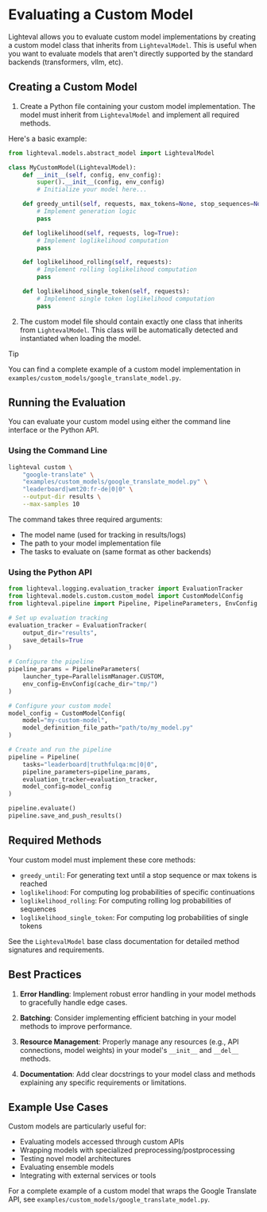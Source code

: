 # Evaluating a Custom Model

Lighteval allows you to evaluate custom model implementations by creating a custom model class that inherits from `LightevalModel`. This is useful when you want to evaluate models that aren't directly supported by the standard backends (transformers, vllm, etc).

## Creating a Custom Model

1. Create a Python file containing your custom model implementation. The model must inherit from `LightevalModel` and implement all required methods.

Here's a basic example:

```python
from lighteval.models.abstract_model import LightevalModel

class MyCustomModel(LightevalModel):
    def __init__(self, config, env_config):
        super().__init__(config, env_config)
        # Initialize your model here...

    def greedy_until(self, requests, max_tokens=None, stop_sequences=None):
        # Implement generation logic
        pass

    def loglikelihood(self, requests, log=True):
        # Implement loglikelihood computation
        pass

    def loglikelihood_rolling(self, requests):
        # Implement rolling loglikelihood computation
        pass

    def loglikelihood_single_token(self, requests):
        # Implement single token loglikelihood computation
        pass
```

2. The custom model file should contain exactly one class that inherits from `LightevalModel`. This class will be automatically detected and instantiated when loading the model.

> [!TIP]
> You can find a complete example of a custom model implementation in `examples/custom_models/google_translate_model.py`.

## Running the Evaluation

You can evaluate your custom model using either the command line interface or the Python API.

### Using the Command Line

```bash
lighteval custom \
    "google-translate" \
    "examples/custom_models/google_translate_model.py" \
    "leaderboard|wmt20:fr-de|0|0" \
    --output-dir results \
    --max-samples 10
```

The command takes three required arguments:
- The model name (used for tracking in results/logs)
- The path to your model implementation file
- The tasks to evaluate on (same format as other backends)

### Using the Python API

```python
from lighteval.logging.evaluation_tracker import EvaluationTracker
from lighteval.models.custom.custom_model import CustomModelConfig
from lighteval.pipeline import Pipeline, PipelineParameters, EnvConfig

# Set up evaluation tracking
evaluation_tracker = EvaluationTracker(
    output_dir="results",
    save_details=True
)

# Configure the pipeline
pipeline_params = PipelineParameters(
    launcher_type=ParallelismManager.CUSTOM,
    env_config=EnvConfig(cache_dir="tmp/")
)

# Configure your custom model
model_config = CustomModelConfig(
    model="my-custom-model",
    model_definition_file_path="path/to/my_model.py"
)

# Create and run the pipeline
pipeline = Pipeline(
    tasks="leaderboard|truthfulqa:mc|0|0",
    pipeline_parameters=pipeline_params,
    evaluation_tracker=evaluation_tracker,
    model_config=model_config
)

pipeline.evaluate()
pipeline.save_and_push_results()
```

## Required Methods

Your custom model must implement these core methods:

- `greedy_until`: For generating text until a stop sequence or max tokens is reached
- `loglikelihood`: For computing log probabilities of specific continuations
- `loglikelihood_rolling`: For computing rolling log probabilities of sequences
- `loglikelihood_single_token`: For computing log probabilities of single tokens

See the `LightevalModel` base class documentation for detailed method signatures and requirements.

## Best Practices

1. **Error Handling**: Implement robust error handling in your model methods to gracefully handle edge cases.

2. **Batching**: Consider implementing efficient batching in your model methods to improve performance.

3. **Resource Management**: Properly manage any resources (e.g., API connections, model weights) in your model's `__init__` and `__del__` methods.

4. **Documentation**: Add clear docstrings to your model class and methods explaining any specific requirements or limitations.

## Example Use Cases

Custom models are particularly useful for:

- Evaluating models accessed through custom APIs
- Wrapping models with specialized preprocessing/postprocessing
- Testing novel model architectures
- Evaluating ensemble models
- Integrating with external services or tools

For a complete example of a custom model that wraps the Google Translate API, see `examples/custom_models/google_translate_model.py`.
